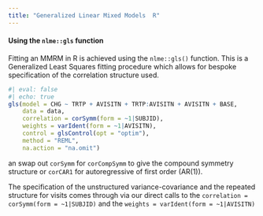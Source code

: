 ```yaml
---
title: "Generalized Linear Mixed Models	 R"
---
```


#### Using the `nlme::gls` function

Fitting an MMRM in R is achieved using the `nlme::gls()` function. This is a Generalized Least Squares fitting procedure which allows for bespoke specification of the correlation structure used.

```r
#| eval: false
#| echo: true
gls(model = CHG ~ TRTP + AVISITN + TRTP:AVISITN + AVISITN + BASE,
    data = data,
    correlation = corSymm(form = ~1|SUBJID),
    weights = varIdent(form = ~1|AVISITN),
    control = glsControl(opt = "optim"),
    method = "REML",
    na.action = "na.omit")
```

an swap out `corSymm` for `corCompSymm` to give the compound symmetry structure or `corCAR1` for autoregressive of first order (AR(1)).

The specification of the unstructured variance-covariance and the repeated structure for visits comes through via our direct calls to the `correlation = corSymm(form = ~1|SUBJID)` and the `weights = varIdent(form = ~1|AVISITN)`
